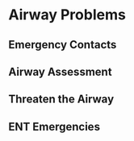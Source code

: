 # Airway Problems {#airprob}

## Emergency Contacts
## Airway Assessment
## Threaten the Airway
## ENT Emergencies